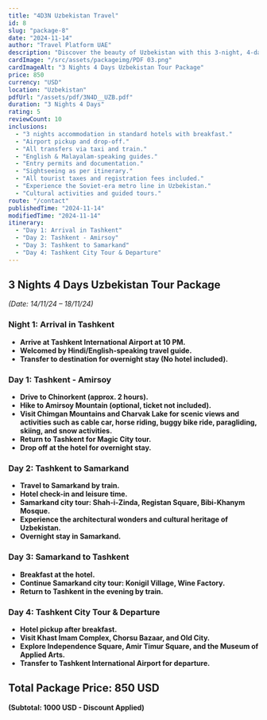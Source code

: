 ```yaml
---
title: "4D3N Uzbekistan Travel"
id: 8
slug: "package-8"
date: "2024-11-14"
author: "Travel Platform UAE"
description: "Discover the beauty of Uzbekistan with this 3-night, 4-day travel package. Explore breathtaking landscapes, historic sites, and vibrant cultural experiences."
cardImage: "/src/assets/packageimg/PDF 03.png"
cardImageAlt: "3 Nights 4 Days Uzbekistan Tour Package"
price: 850
currency: "USD"
location: "Uzbekistan"
pdfUrl: "/assets/pdf/3N4D__UZB.pdf"
duration: "3 Nights 4 Days"
rating: 5
reviewCount: 10
inclusions:
  - "3 nights accommodation in standard hotels with breakfast."
  - "Airport pickup and drop-off."
  - "All transfers via taxi and train."
  - "English & Malayalam-speaking guides."
  - "Entry permits and documentation."
  - "Sightseeing as per itinerary."
  - "All tourist taxes and registration fees included."
  - "Experience the Soviet-era metro line in Uzbekistan."
  - "Cultural activities and guided tours."
route: "/contact"
publishedTime: "2024-11-14"
modifiedTime: "2024-11-14"
itinerary:
  - "Day 1: Arrival in Tashkent"
  - "Day 2: Tashkent - Amirsoy"
  - "Day 3: Tashkent to Samarkand"
  - "Day 4: Tashkent City Tour & Departure"
---
```


## 3 Nights 4 Days Uzbekistan Tour Package  
*(Date: 14/11/24 – 18/11/24)*  

### Night 1: Arrival in Tashkent  
- **Arrive at Tashkent International Airport at 10 PM.**  
- **Welcomed by Hindi/English-speaking travel guide.**  
- **Transfer to destination for overnight stay (No hotel included).**  

### Day 1: Tashkent - Amirsoy  
- **Drive to Chinorkent (approx. 2 hours).**  
- **Hike to Amirsoy Mountain (optional, ticket not included).**  
- **Visit Chimgan Mountains and Charvak Lake for scenic views and activities such as cable car, horse riding, buggy bike ride, paragliding, skiing, and snow activities.**  
- **Return to Tashkent for Magic City tour.**  
- **Drop off at the hotel for overnight stay.**  

### Day 2: Tashkent to Samarkand  
- **Travel to Samarkand by train.**  
- **Hotel check-in and leisure time.**  
- **Samarkand city tour: Shah-i-Zinda, Registan Square, Bibi-Khanym Mosque.**  
- **Experience the architectural wonders and cultural heritage of Uzbekistan.**  
- **Overnight stay in Samarkand.**  

### Day 3: Samarkand to Tashkent  
- **Breakfast at the hotel.**  
- **Continue Samarkand city tour: Konigil Village, Wine Factory.**  
- **Return to Tashkent in the evening by train.**  

### Day 4: Tashkent City Tour & Departure  
- **Hotel pickup after breakfast.**  
- **Visit Khast Imam Complex, Chorsu Bazaar, and Old City.**  
- **Explore Independence Square, Amir Timur Square, and the Museum of Applied Arts.**  
- **Transfer to Tashkent International Airport for departure.**  

## Total Package Price: 850 USD  
**(Subtotal: 1000 USD - Discount Applied)**  
